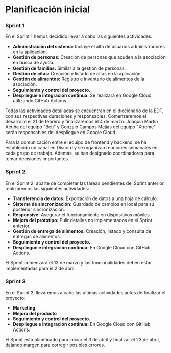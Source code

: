 # Planificación inicial

### Sprint 1

En el Sprint 1 hemos decidido llevar a cabo las siguientes actividades:

- **Administración del sistema:** Incluye el alta de usuarios administradores en la aplicación.
- **Gestión de personas:** Creación de personas que acuden a la asociación en busca de ayuda.
- **Gestión de familias:** Similar a la gestión de personas.
- **Gestión de citas:** Creación y listado de citas en la aplicación.
- **Gestión de alimentos:** Registro e inventario de alimentos de la asociación.
- **Seguimiento y control del proyecto.**
- **Despliegue e integración continua:** Se realizará en Google Cloud utilizando GitHub Actions.

Todas las actividades detalladas se encuentran en el diccionario de la EDT, con sus respectivas duraciones y responsables. Comenzaremos el desarrollo el 21 de febrero y finalizaremos el 4 de marzo. Joaquín Martín Acuña del equipo "Beti" y Gonzalo Campos Mejías del equipo "Xtreme" serán responsables del despliegue en Google Cloud.

Para la comunicación entre el equipo de frontend y backend, se ha establecido un canal en Discord y se organizan reuniones semanales en cada grupo de trabajo. Además, se han designado coordinadores para tomar decisiones importantes.

### Sprint 2

En el Sprint 2, aparte de completar las tareas pendientes del Sprint anterior, realizaremos las siguientes actividades:

- **Transferencia de datos:** Exportación de datos a una hoja de cálculo.
- **Sistema de sincronización:** Guardado de cambios en local para su posterior sincronización.
- **Responsive:** Asegurar el funcionamiento en dispositivos móviles.
- **Mejora del prototipo:** Pulir detalles no implementados en el Sprint anterior.
- **Gestión de entrega de alimentos:** Creación, listado y consulta de entregas de alimentos.
- **Seguimiento y control del proyecto.**
- **Despliegue e integración continua:** En Google Cloud con GitHub Actions.

El Sprint comenzará el 13 de marzo y las funcionalidades deben estar implementadas para el 2 de abril.

### Sprint 3

En el Sprint 3, llevaremos a cabo las últimas actividades antes de finalizar el proyecto:

- **Marketing**
- **Mejora del producto**
- **Seguimiento y control del proyecto.**
- **Despliegue e integración continua:** En Google Cloud con GitHub Actions.

El Sprint está planificado para iniciar el 3 de abril y finalizar el 23 de abril, dejando margen para corregir posibles errores.

